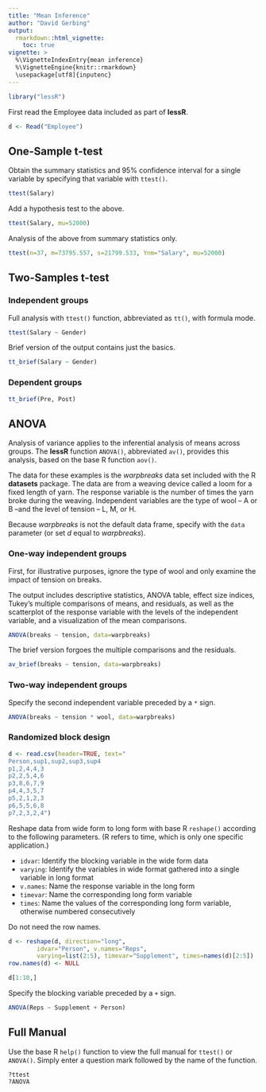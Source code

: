 ```yaml
---
title: "Mean Inference"
author: "David Gerbing"
output: 
  rmarkdown::html_vignette:
    toc: true
vignette: >
  %\VignetteIndexEntry{mean inference}
  %\VignetteEngine{knitr::rmarkdown}
  \usepackage[utf8]{inputenc}
---
```


```r
library("lessR")
```

First read the Employee data included as part of __lessR__.

```r
d <- Read("Employee")
```


## One-Sample t-test

Obtain the summary statistics and 95% confidence interval for a single variable by specifying that variable with `ttest()`.

```r
ttest(Salary)
```

Add a hypothesis test to the above.

```r
ttest(Salary, mu=52000)
```

Analysis of the above from summary statistics only.
 
```r
ttest(n=37, m=73795.557, s=21799.533, Ynm="Salary", mu=52000)
```



## Two-Samples t-test


### Independent groups

Full analysis with `ttest()` function, abbreviated as `tt()`, with formula mode.

```r
ttest(Salary ~ Gender)
```

Brief version of the output contains just the basics.

```r
tt_brief(Salary ~ Gender)
```



### Dependent groups

```r
tt_brief(Pre, Post)
```


## ANOVA


Analysis of variance applies to the inferential analysis of means across groups.  The __lessR__ function `ANOVA()`, abbreviated `av()`, provides this analysis, based on the base R function `aov()`.

The data for these examples is the _warpbreaks_ data set included with the R __datasets__ package. The data are from a weaving device called a loom for a fixed length of yarn. The response variable is the number of times the yarn broke during the weaving. Independent variables are the type of wool -- A or B --and the level of tension -- L, M, or H.

Because _warpbreaks_ is not the default data frame, specify with the `data` parameter (or set _d_ equal to _warpbreaks_). 


### One-way independent groups

First, for illustrative purposes, ignore the type of wool and only examine the impact of tension on breaks.

The output includes descriptive statistics, ANOVA table, effect size indices, Tukey's multiple comparisons of means, and residuals, as well as the scatterplot of the response variable with the levels of the independent variable, and a visualization of the mean comparisons.

```r
ANOVA(breaks ~ tension, data=warpbreaks)
```

The brief version forgoes the multiple comparisons and the residuals.

```r
av_brief(breaks ~ tension, data=warpbreaks)
```



### Two-way independent groups

Specify the second independent variable preceded by a `*` sign.

```r
ANOVA(breaks ~ tension * wool, data=warpbreaks)

```


### Randomized block design


```r
d <- read.csv(header=TRUE, text="
Person,sup1,sup2,sup3,sup4
p1,2,4,4,3
p2,2,5,4,6
p3,8,6,7,9
p4,4,3,5,7
p5,2,1,2,3
p6,5,5,6,8
p7,2,3,2,4")
```

Reshape data from wide form to long form with base R `reshape()` according to the following parameters. (R refers to time, which is only one specific application.)

- `idvar`: Identify the blocking variable in the wide form data
- `varying`: Identify the variables in wide format gathered into a single variable in long format
- `v.names`: Name the response variable in the long form
- `timevar`: Name the corresponding long form variable
- `times`: Name the values of the corresponding long form variable, otherwise numbered consecutively

Do not need the row names.

```r
d <- reshape(d, direction="long",
        idvar="Person", v.names="Reps",
        varying=list(2:5), timevar="Supplement", times=names(d)[2:5])
row.names(d) <- NULL
```


```r
d[1:10,]
```

Specify the blocking variable preceded by a `+` sign.

```r
ANOVA(Reps ~ Supplement + Person)
```


## Full Manual

Use the base R `help()` function to view the full manual for `ttest()` or `ANOVA()`. Simply enter a question mark followed by the name of the function.

```
?ttest
?ANOVA
```

